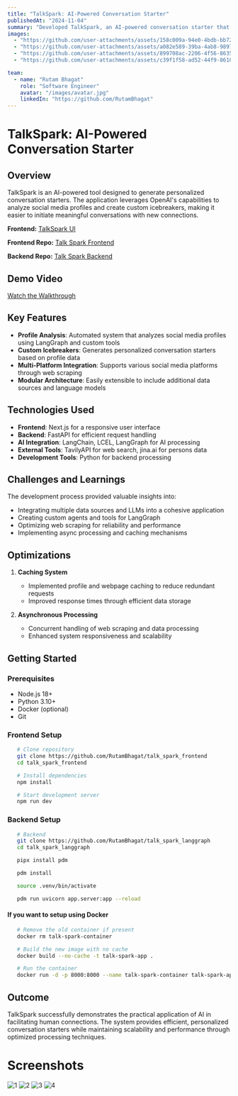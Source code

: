 ```yaml
---
title: "TalkSpark: AI-Powered Conversation Starter"
publishedAt: "2024-11-04"
summary: "Developed TalkSpark, an AI-powered conversation starter that generates personalized icebreakers by analyzing social media profiles using LangChain, LangGraph, and OpenAI integration."
images:
  - "https://github.com/user-attachments/assets/158c009a-94e0-4bdb-bb72-f87886b30edd"
  - "https://github.com/user-attachments/assets/a082e589-39ba-4ab8-9897-a8bf19e489f9"
  - "https://github.com/user-attachments/assets/899708ac-2206-4f56-8635-a8e9109acf5f"
  - "https://github.com/user-attachments/assets/c39f1f58-ad52-44f9-8610-ccfd8277b60c"

team:
  - name: "Rutam Bhagat"
    role: "Software Engineer"
    avatar: "/images/avatar.jpg"
    linkedIn: "https://github.com/RutamBhagat"
---
```


# TalkSpark: AI-Powered Conversation Starter

## Overview

TalkSpark is an AI-powered tool designed to generate personalized conversation starters. The application leverages OpenAI's capabilities to analyze social media profiles and create custom icebreakers, making it easier to initiate meaningful conversations with new connections.

**Frontend:** [TalkSpark UI](https://talk-spark-frontend.vercel.app/)

**Frontend Repo:** [Talk Spark Frontend](https://github.com/RutamBhagat/talk_spark_frontend)

**Backend Repo:** [Talk Spark Backend](https://github.com/RutamBhagat/talk_spark_langgraph)

## Demo Video

[Watch the Walkthrough](https://youtu.be/cgXr4V6pQZ8?si=_LxnO0zMZRhZz0jY)

## Key Features

- **Profile Analysis**: Automated system that analyzes social media profiles using LangGraph and custom tools
- **Custom Icebreakers**: Generates personalized conversation starters based on profile data
- **Multi-Platform Integration**: Supports various social media platforms through web scraping
- **Modular Architecture**: Easily extensible to include additional data sources and language models

## Technologies Used

- **Frontend**: Next.js for a responsive user interface
- **Backend**: FastAPI for efficient request handling
- **AI Integration**: LangChain, LCEL, LangGraph for AI processing
- **External Tools**: TavilyAPI for web search, jina.ai for persons data
- **Development Tools**: Python for backend processing

## Challenges and Learnings

The development process provided valuable insights into:

- Integrating multiple data sources and LLMs into a cohesive application
- Creating custom agents and tools for LangGraph
- Optimizing web scraping for reliability and performance
- Implementing async processing and caching mechanisms

## Optimizations

1. **Caching System**

   - Implemented profile and webpage caching to reduce redundant requests
   - Improved response times through efficient data storage

2. **Asynchronous Processing**
   - Concurrent handling of web scraping and data processing
   - Enhanced system responsiveness and scalability

## Getting Started

### Prerequisites

- Node.js 18+
- Python 3.10+
- Docker (optional)
- Git

### Frontend Setup

```bash
   # Clone repository
   git clone https://github.com/RutamBhagat/talk_spark_frontend
   cd talk_spark_frontend

   # Install dependencies
   npm install

   # Start development server
   npm run dev
```

### Backend Setup

```bash
   # Backend
   git clone https://github.com/RutamBhagat/talk_spark_langgraph
   cd talk_spark_langgraph

   pipx install pdm

   pdm install

   source .venv/bin/activate

   pdm run uvicorn app.server:app --reload
```

#### If you want to setup using Docker

```bash
   # Remove the old container if present
   docker rm talk-spark-container

   # Build the new image with no cache
   docker build --no-cache -t talk-spark-app .

   # Run the container
   docker run -d -p 8000:8000 --name talk-spark-container talk-spark-app
```

## Outcome

TalkSpark successfully demonstrates the practical application of AI in facilitating human connections. The system provides efficient, personalized conversation starters while maintaining scalability and performance through optimized processing techniques.

# Screenshots

![1](https://github.com/user-attachments/assets/158c009a-94e0-4bdb-bb72-f87886b30edd)
![2](https://github.com/user-attachments/assets/a082e589-39ba-4ab8-9897-a8bf19e489f9)
![3](https://github.com/user-attachments/assets/899708ac-2206-4f56-8635-a8e9109acf5f)
![4](https://github.com/user-attachments/assets/c39f1f58-ad52-44f9-8610-ccfd8277b60c)
